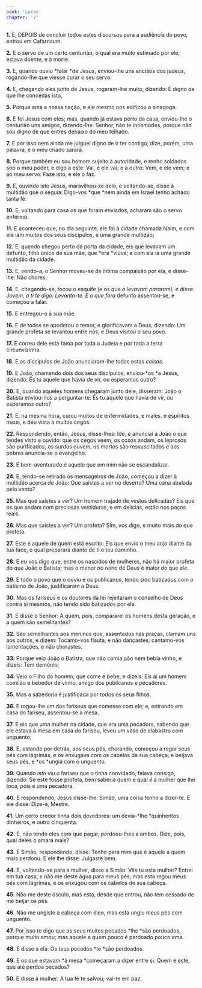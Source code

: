 ```yaml
---
book: 'Lucas'
chapter: '7'
---
```


**1.** E, DEPOIS de concluir todos estes discursos para a audiência do povo, entrou em Cafarnaum.

**2.** E o servo de um certo centurião, o qual era muito estimado por ele, estava doente, e à morte.

**3.** E, quando ouviu *falar *de Jesus, enviou-lhe uns anciãos dos judeus, rogando-lhe que viesse curar o seu servo.

**4.** E, chegando eles junto de Jesus, rogaram-lhe muito, dizendo: É digno de que lhe concedas isto,

**5.** Porque ama a nossa nação, e ele mesmo nos edificou a sinagoga.

**6.** E foi Jesus com eles; mas, quando já estava perto da casa, enviou-lhe o centurião uns amigos, dizendo-lhe: Senhor, não te incomodes, porque não sou digno de que entres debaixo do meu telhado.

**7.** E por isso nem ainda me julguei digno de ir ter contigo; dize, porém, uma palavra, e o meu criado sarará.

**8.** Porque também eu sou homem sujeito à autoridade, e tenho soldados sob o meu poder, e digo a este: Vai, e ele vai; e a outro: Vem, e ele vem; e ao meu servo: Faze isto, e ele o faz.

**9.** E, ouvindo isto Jesus, maravilhou-se dele, e voltando-se, disse à multidão que o seguia: Digo-vos *que *nem ainda em Israel tenho achado tanta fé.

**10.** E, voltando para casa os que foram enviados, acharam são o servo enfermo.

**11.** E aconteceu que, no dia seguinte, ele foi à cidade chamada Naim, e com ele iam muitos dos seus discípulos, e uma grande multidão;

**12.** E, quando chegou perto da porta da cidade, eis que levavam um defunto, filho único de sua mãe, que *era *viúva; e com ela ia uma grande multidão da cidade.

**13.** E, vendo-a, o Senhor moveu-se de íntima compaixão por ela, e disse-lhe: Não chores.

**14.** E, chegando-se, tocou o esquife (e os que *o *levavam pararam), e disse: Jovem, a ti te digo: Levanta-te. E o* que fora* defunto assentou-se, e começou a falar.

**15.** E entregou-o à sua mãe.

**16.** E de todos se apoderou o temor, e glorificavam a Deus, dizendo: Um grande profeta se levantou entre nós, e Deus visitou o seu povo.

**17.** E correu dele esta fama por toda a Judeia e por toda a terra circunvizinha.

**18.** E os discípulos de João anunciaram-lhe todas estas *coisas.*

**19.** E João, chamando dois dos seus discípulos, enviou-*os *a Jesus, dizendo: És tu aquele que havia de vir, ou esperamos outro?

**20.** E, quando aqueles homens chegaram junto dele, disseram: João o Batista enviou-nos a perguntar-te: És tu aquele que havia de vir, ou esperamos outro?

**21.** E, na mesma hora, curou muitos de enfermidades, e males, e espíritos maus, e deu vista a muitos cegos.

**22.** Respondendo, então, Jesus, disse-lhes: Ide, e anunciai a João o que tendes visto e ouvido: que os cegos veem, os coxos andam, os leprosos são purificados, os surdos ouvem, os mortos são ressuscitados e aos pobres anuncia-se o evangelho.

**23.** E bem-aventurado é aquele que em mim não se escandalizar.

**24.** E, tendo-se retirado os mensageiros de João, começou a dizer à multidão acerca de João: Que saístes a ver no deserto? Uma cana abalada pelo vento?

**25.** Mas que saístes a ver? Um homem trajado de vestes delicadas? Eis que os que andam com preciosas vestiduras, e em delícias, estão nos paços reais.

**26.** Mas que saístes a ver? Um profeta? Sim, vos digo, e muito mais do que profeta.

**27.** Este é aquele de quem está escrito: Eis que envio o meu anjo diante da tua face, o qual preparará diante de ti o teu caminho.

**28.** E eu vos digo que, entre os nascidos de mulheres, não há maior profeta do que João o Batista; mas o menor no reino de Deus é maior do que ele.

**29.** E todo o povo que o ouviu e os publicanos, tendo sido batizados com o batismo de João, justificaram a Deus.

**30.** Mas os fariseus e os doutores da lei rejeitaram o conselho de Deus contra si mesmos, não tendo sido batizados por ele.

**31.** E disse o Senhor: A quem, pois, compararei os homens desta geração, e a quem são semelhantes?

**32.** São semelhantes aos meninos que, assentados nas praças, clamam uns aos outros, e dizem: Tocamo-vos flauta, e não dançastes; cantamo-vos lamentações, e não chorastes.

**33.** Porque veio João o Batista, que não comia pão nem bebia vinho, e dizeis: Tem demônio;

**34.** Veio o Filho do homem, que come e bebe, e dizeis: Eis aí um homem comilão e bebedor de vinho, amigo dos publicanos e pecadores.

**35.** Mas a sabedoria é justificada por todos os seus filhos.

**36.** E rogou-lhe um dos fariseus que comesse com ele; e, entrando em casa do fariseu, assentou-se à mesa.

**37.** E eis que uma mulher na cidade, que era uma pecadora, sabendo que ele estava à mesa em casa do fariseu, levou um vaso de alabastro com unguento;

**38.** E, estando por detrás, aos seus pés, chorando, começou a regar seus pés com lágrimas, e os enxugava com os cabelos da sua cabeça; e beijava seus pés, e *os *ungia com o unguento.

**39.** Quando *isto* viu o fariseu que o tinha convidado, falava consigo, dizendo: Se este fosse profeta, bem saberia quem e qual *é* a mulher que lhe toca, pois é uma pecadora.

**40.** E respondendo, Jesus disse-lhe: Simão, uma coisa tenho a dizer-te. E ele disse: Dize-a, Mestre.

**41.** Um certo credor tinha dois devedores: um devia-*lhe *quinhentos dinheiros, e outro cinquenta.

**42.** E, não tendo eles com que pagar, perdoou-lhes a ambos. Dize, pois, qual deles o amará mais?

**43.** E Simão, respondendo, disse: Tenho para mim que é aquele a quem mais perdoou. E ele lhe disse: Julgaste bem.

**44.** E, voltando-se para a mulher, disse a Simão: Vês tu esta mulher? Entrei em tua casa, *e* não me deste água para meus pés; mas esta regou meus pés com lágrimas, e os enxugou com os cabelos de sua cabeça.

**45.** Não me deste ósculo, mas esta, desde que entrou, não tem cessado de me beijar os pés.

**46.** Não me ungiste a cabeça com óleo, mas esta ungiu meus pés com unguento.

**47.** Por isso te digo que os seus muitos pecados *lhe *são perdoados, porque muito amou; mas aquele a quem pouco é perdoado pouco ama.

**48.** E disse a ela: Os teus pecados *te *são perdoados.

**49.** E os que estavam *à mesa *começaram a dizer entre si: Quem é este, que até perdoa pecados?

**50.** E disse à mulher: A tua fé te salvou; vai-te em paz.